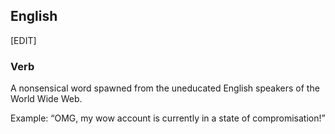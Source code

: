 ==English==

[EDIT]
===Verb===
{{en-verb}}

A nonsensical word spawned from the uneducated English speakers of the World Wide Web. 

Example: “OMG, my wow account is currently in a state of compromisation!”